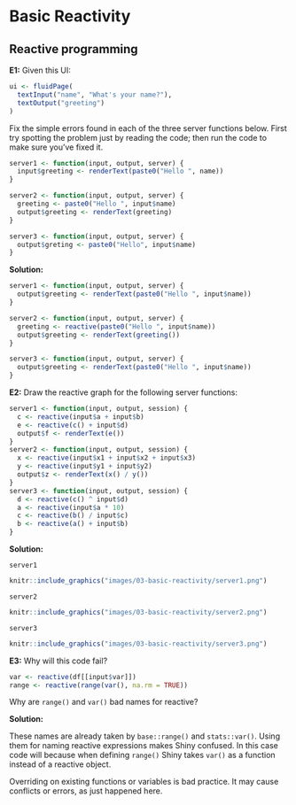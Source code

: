 # Basic Reactivity

## Reactive programming

**E1:** Given this UI:

```r
ui <- fluidPage(
  textInput("name", "What's your name?"),
  textOutput("greeting")
)
```

Fix the simple errors found in each of the three server functions below. First try spotting the problem just by reading the code; then run the code to make sure you’ve fixed it.

```r
server1 <- function(input, output, server) {
  input$greeting <- renderText(paste0("Hello ", name))
}

server2 <- function(input, output, server) {
  greeting <- paste0("Hello ", input$name)
  output$greeting <- renderText(greeting)
}

server3 <- function(input, output, server) {
  output$greting <- paste0("Hello", input$name)
}
```

**Solution:**

```r
server1 <- function(input, output, server) {
  output$greeting <- renderText(paste0("Hello ", input$name))
}

server2 <- function(input, output, server) {
  greeting <- reactive(paste0("Hello ", input$name))
  output$greeting <- renderText(greeting())
}

server3 <- function(input, output, server) {
  output$greeting <- renderText(paste0("Hello ", input$name))
}
```

**E2:** Draw the reactive graph for the following server functions:

```r
server1 <- function(input, output, session) {
  c <- reactive(input$a + input$b)
  e <- reactive(c() + input$d)
  output$f <- renderText(e())
}
server2 <- function(input, output, session) {
  x <- reactive(input$x1 + input$x2 + input$x3)
  y <- reactive(input$y1 + input$y2)
  output$z <- renderText(x() / y())
}
server3 <- function(input, output, session) {
  d <- reactive(c() ^ input$d)
  a <- reactive(input$a * 10)
  c <- reactive(b() / input$c) 
  b <- reactive(a() + input$b)
}
```

**Solution:**

`server1`

```r
knitr::include_graphics("images/03-basic-reactivity/server1.png")
```

`server2`

```r
knitr::include_graphics("images/03-basic-reactivity/server2.png")
```

`server3`

```r
knitr::include_graphics("images/03-basic-reactivity/server3.png")
```

**E3:** Why will this code fail?

```r
var <- reactive(df[[input$var]])
range <- reactive(range(var(), na.rm = TRUE))
```

Why are `range()` and `var()` bad names for reactive?

**Solution:** 

These names are already taken by `base::range()` and `stats::var()`. Using them for naming reactive expressions makes Shiny confused. In this case code will because when defining `range()` Shiny takes `var()` as a function instead of a reactive object.

Overriding on existing functions or variables is bad practice. It may cause conflicts or errors, as just happened here.